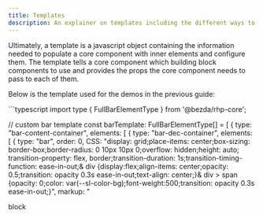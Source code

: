 ```yaml
---
title: Templates
description: An explainer on templates including the different ways to create them and add them to plot components.
---
```


Ultimately, a template is a javascript object containing the information needed to populate a core component with inner elements and configure them. The template tells a core component which building block components to use and provides the props the core component needs to pass to each of them.

Below is the template used for the demos in the previous guide:
<div className="code-wrapper [&>.astro-code]:max-h-[640px]">
  ```typescript
  import type { FullBarElementType } from '@bezda/rhp-core';

  // custom bar template
  const barTemplate: FullBarElementType[] = [
    {
      type: "bar-content-container",
      elements: [
        {
          type: "bar-dec-container",
          elements: [
            {
              type: "bar",
              order: 0,
              CSS: "display: grid;place-items: center;box-sizing: border-box;border-radius: 0 10px 10px 0;overflow: hidden;height: auto; transition-property: flex, border;transition-duration: 1s;transition-timing-function: ease-in-out;& div {display:flex;align-items: center;opacity: 0.5;transition: opacity 0.3s ease-in-out;text-align: center;}& div > span {opacity: 0;color: var(--sl-color-bg);font-weight:500;transition: opacity 0.3s ease-in-out;}",
              markup: "<div style='background-color: {{color}};height:100%;width:100%;justify-content: center;'><span>block</span></div>",
            },
            {
              type: "decoration",
              order: 1,
              useData: true,
              CSS: "align-items: center;height: 100%;& > div {opacity: 0.5;transition: opacity 0.3s ease-in-out;transition: border 0.4s ease-in; border-style: none; border-width: 3px;}",
              markup: "<div style='border-radius: 10px;border-color: {{color}};color: {{color}};height: 100%;aspect-ratio: 1/1;display: grid;place-items: center;grid-template: 1fr / 1fr;'><div class='block-value' style='transition: opacity 0.2s ease-in-out;grid-column: 1 / 1; grid-row: 1 / 1;'>{{$dataValue}}</div><div class='block-text' style='transition: opacity 0.2s ease-in-out 0.2s;opacity: 0;grid-column: 1 / 1; grid-row: 1 / 1;'>block</div></div>",
            }
          ],
          CSS: "padding-top: 12px;padding-bottom: 12px;gap: 24px;background: none;& .bar-decoration > div:hover {opacity: 1;border-style: solid;}& .bar > div:hover {opacity: 1;}& .bar > div:hover span {opacity: 1;}& .bar-decoration > div:hover .block-text {opacity: 1!important;}& .bar-decoration > div:hover .block-value {opacity: 0;}",
          decorationWidth: "52px",
          order: 0,
        }
      ],
      decorationWidth: "10%",
      order: 1,
      CSS:"overflow: visible!important;",
    },
    {
      type: "decoration",
      order: 0,
      CSS: "height: 100%;opacity: 0.5;transition: opacity 0.3s ease-in-out;&:hover {opacity: 1;} &:hover .block-text {opacity: 1!important;} &:hover .block-value {opacity: 0;}",
      markup: "<div style='width: 100%; height: 100%; border-right:  3px solid {{color}};padding-top: 12px;padding-bottom: 12px;'><div style='border-radius: 10px;border: 3px solid {{color}};height: 100%;aspect-ratio: 1/1;margin-right: 24px;margin-left: 24px;display: grid;place-items: center;grid-template: 1fr / 1fr;'><div class='block-value' style='transition: opacity 0.2s ease-in-out;grid-column: 1 / 1; grid-row: 1 / 1;'>{{bar-label}}</div><div class='block-text' style='transition: opacity 0.2s ease-in-out 0.2s;opacity: 0;grid-column: 1 / 1; grid-row: 1 / 1;'>block</div></div></div>",
    }
  ];

  ```
</div>

A template is just an array of objects of type: `FullBarElementType`. This type is an umbrella type that contains all the types that can be used in a template such as `DecorationType` and `BarContentContainerType` for starters. 

The template above is passed to a `<PlotSegment>` core component to produce the following:
{/* <div style="text-align: center;">Result</div> */}
<SimpleBarPlot 
  className="component-guide-s-plot" 
  dataArray={[[10]]} 
  max={14.5} 
  width="565px" 
  labels={["A"]} 
  color="var(--sl-color-text)" 
  style={{marginTop: "1.5rem"}} 
  height="118px" 
  showCCLabel={false} 
  client:only 
/>
{/* <div style="text-align: center;">Result diagram</div> */}
<div class="flex justify-center">
  <Fragment class="svg plotsegment" set:html={Plotsegment} />
</div>

For the sake of simplicity, ignore all properties in the template except `name` and `order`. Note that the template has a nested structure:

- bar-content-container (order: 1)
  - bar-dec-container (order: 0)
    - bar (order: 0)
    - decoration (order: 1)
- decoration (order: 0)

The `type` property tells `<PlotSegment>` which component to use. For example, 
<div class=' table:inline-table flex justify-center'>
| type  | &#8594; | component |
| --- | --- | --- |
| "bar-content-container" | &#8594; | `<BarContentContainer>` |
| "bar-dec-container" | &#8594; | `<BarDecContainer>` |
| "decoration" | &#8594; | `<Decoration>` |
| "bar" | &#8594; | `<Bar>` |
</div>
The `order` property tells PlotSegment the order in which to place the components.
Direct children are placed from left to right in `<PlotSegment>` with lower order values being placed first (left). In the example above,
a single `<BarContentContainer>` component and a single `<Decoration>` component are the direct children of the `<PlotSegment>` component where the `<BarContentContainer>` has an order of 1 
and the `<Decoration>` has an order of 0. This means that the `<Decoration>` will be placed first (left) and the `<BarContentContainer>` will be placed 
second (right). Elements inside `<BarContentContainer>` are placed from top to bottom with lower order values being placed first (top). 
Elements inside `<BarDecContainer>` are placed from left to right with lower order values being placed first (left).

:::note
All the objects in the template are inside arrays. Just as this suggests, you can as many objects as you want 
to any of the arrays to add more block components to the core component.
:::

This template has a structure that is very versatile. If you want a bar group plot, you can add more 
"bar-dec-container" objects to the same array containing the first one. If you want a bi-directional/two-sided 
bar chart, you can add another "bar-content-container" object to the same array that the first one is in. Just make 
sure the decoration that also is in the same array has an `order` value that is in-between the two "bar-content-container"s. 
This will place the decoration (which contains the label) in between. Dont forget to flip the newly added "bar-content-container"
using CSS (change bar-dec-container's `flex-direction` to `row-reverse` or use CSS `transform` property) so that the bars are aligned back-to-back.

{/* <Icon name="codePen" />  */}
{/* <Icon name="puzzle" /> */}

## CSS

The above template contains all the CSS and styles needed to get the transitions and hover effects. 
The CSS does not need to be in the template and can instead be provided in external style sheets. 
However, providing the CSS in the template keeps all styling needed for the plot in one place and makes it easier 
to share templates or use in other projects. You dont have to hunt for relavant CSS in style sheets and elsewhere. 
Its all in one place.

In general, there are four ways to add styling to a component, three of which involve the template:

1. Add CSS via the `CSS` property of a *template* object. 
:::note
Underneath the hood, the CSS you give to the `CSS` property of a template object will get passed to the corresponding component's [css prop](https://emotion.sh/docs/css-prop) (provided by the Emotion library included with **rhp-core** )
:::
2. Add style/inline CSS via the `markup` property of a *template* object.
3. Add CSS classes (like Tailwind CSS classes if you have tailwind added to your project) via the `class` property 
of a *template* object.
4. Add CSS via external style sheets. Essentially, the same as item 3, except that the rendered HTML elements have 
default classes so you dont need to provide your own.

One of the things that makes the CSS prop powerful, is that it not takes CSS declarations via key-value pairs, 
it also accepts full declaration blocks that allow you to target child and sibling elements!

:::note
The CSS properties in the template accept either a string or an object.
:::

## Markup
The `markup` property is one of the things that makes templates really special. 
It allows you to inject HTML into components. 
Container-type building block components dont typically have this feature while non-container types like `<Bar>` and `<Decoration>` do.

The `markup` property accepts a string that contains HTML markup. But thats not all. You can also inject variable data into the markup. 
This is done by using the double curly braces syntax: `{{variableName}}`. 
The `variableName` is the (string) key of the `vars` data object where the data to be injected can be found.

This feature is the main way of incorporating visual content or even styling that changes from core component to core component and/or changes during runtime.
In the template example above, the `bar` and `decoration` type objects make use of the `color` variable to set background color (of the `bar` element) and the border color (for both `decoration` elements).
As we will see in more detail in the next guide, variables in the `vars` object are key-value pairs where the key is the variable name and the value is an array of numbers or strings - one for each core-component.

Note that you do not have to provide a value for every core component. 
If the number of values you provide in the array are less than the number of core components, the components that dont have a corresponding value will jump to the beginning of the array and look from there.

To illuminate this further, consider the following. 
Lets say you have 4 core components and you provide an array of 2 values. What will happen is, the first core component will get the first value, the second core component will get the second value, the third core component will get the first value and the fourth core component will get the second value.
Essentially, components loop over the array of values you provide if their component index exceeds the last index of the array.
This is useful for creating repeating patterns or for when you want to provide a single value for all core components. 
To do the latter, you can provide an array with a single value.

An example where you might take advantage of this is when you want an alternating pattern like the popular bar chart style where 
the background of the first bar is a different color than the next, then back again for the bar 
after that and so on.
<AltBgSkeleton className=" w-full flex justify-center" />